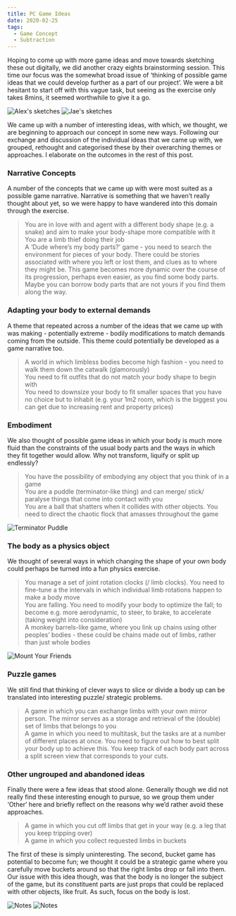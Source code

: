 ```yaml
---
title: PC Game Ideas
date: 2020-02-25
tags:
  - Game Concept
  - Subtraction
---
```



Hoping to come up with more game ideas and move towards sketching these out digitally, we did another crazy eights brainstorming session. This time our focus was the somewhat broad issue of ‘thinking of possible game ideas that we could develop further as a part of our project’. We were a bit hesitant to start off with this vague task, but seeing as the exercise only takes 8mins, it seemed worthwhile to give it a go.

![Alex's sketches](./alexs-sketches.jpg)
![Jae's sketches](./jaes-sketches.jpg)

We came up with a number of interesting ideas, with which, we thought, we are beginning to approach our concept in some new ways. Following our exchange and discussion of the individual ideas that we came up with, we grouped, rethought and categorised these by their overarching themes or approaches. I elaborate on the outcomes in the rest of this post.

### Narrative Concepts

A number of the concepts that we came up with were most suited as a possible game narrative. Narrative is something that we haven’t really thought about yet, so we were happy to have wandered into this domain through the exercise.

> You are in love with and agent with a different body shape (e.g. a snake) and aim to make your body-shape more compatible with it  
> You are a limb thief doing their job  
> A ‘Dude where’s my body parts?’ game - you need to search the environment for pieces of your body. There could be stories associated with where you left or lost them, and clues as to where they might be. This game becomes more dynamic over the course of its progression, perhaps even easier, as you find some body parts. Maybe you can borrow body parts that are not yours if you find them along the way.

<!-- ![Dude where's my car](./dude-wheres-my-car.jpg)

<FigureCaption text="The cover of 'Dude Where's My Car' (2001)" /> -->

### Adapting your body to external demands

A theme that repeated across a number of the ideas that we came up with was making - potentially extreme - bodily modifications to match demands coming from the outside. This theme could potentially be developed as a game narrative too.

> A world in which limbless bodies become high fashion - you need to walk them down the catwalk (glamorously)  
> You need to fit outfits that do not match your body shape to begin with  
> You need to downsize your body to fit smaller spaces that you have no choice but to inhabit (e.g. your 1m2 room, which is the biggest you can get due to increasing rent and property prices)

### Embodiment

We also thought of possible game ideas in which your body is much more fluid than the constraints of the usual body parts and the ways in which they fit together would allow. Why not transform, liquify or split up endlessly?

> You have the possibility of embodying any object that you think of in a game  
> You are a puddle (terminator-like thing) and can merge/ stick/ paralyse things that come into contact with you  
> You are a ball that shatters when it collides with other objects. You need to direct the chaotic flock that amasses throughout the game

![Terminator Puddle](./t1000.jpg)

<FigureCaption text="A still from 'Terminator II' (1991), the T1000 terminator could be something that our puddle aspires to become in the game" />

### The body as a physics object

We thought of several ways in which changing the shape of your own body could perhaps be turned into a fun physics exercise.

> You manage a set of joint rotation clocks (/ limb clocks). You need to fine-tune a the intervals in which individual limb rotations happen to make a body move  
> You are falling. You need to modify your body to optimize the fall; to become e.g. more aerodynamic, to steer, to brake, to accelerate (taking weight into consideration)  
> A monkey barrels-like game, where you link up chains using other peoples’ bodies - these could be chains made out of limbs, rather than just whole bodies

![Mount Your Friends](./mount-your-friends.jpg)

<FigureCaption text="A screenshot from 'Mount Your Friends' (2014), a game that could serve as inspiration for our monkey-barrels game idea" />

### Puzzle games

We still find that thinking of clever ways to slice or divide a body up can be translated into interesting puzzle/ strategic problems.

> A game in which you can exchange limbs with your own mirror person. The mirror serves as a storage and retrieval of the (double) set of limbs that belongs to you  
> A game in which you need to multitask, but the tasks are at a number of different places at once. You need to figure out how to best split your body up to achieve this. You keep track of each body part across a split screen view that corresponds to your cuts.

### Other ungrouped and abandoned ideas

Finally there were a few ideas that stood alone. Generally though we did not really find these interesting enough to pursue, so we group them under ‘Other’ here and briefly reflect on the reasons why we’d rather avoid these approaches.

> A game in which you cut off limbs that get in your way (e.g. a leg that you keep tripping over)  
> A game in which you collect requested limbs in buckets

The first of these is simply uninteresting. The second, bucket game has potential to become fun; we thought it could be a strategic game where you carefully move buckets around so that the right limbs drop or fall into them. Our issue with this idea though, was that the body is no longer the subject of the game, but its constituent parts are just props that could be replaced with other objects, like fruit. As such, focus on the body is lost.

![Notes](./notes-1.jpg)
![Notes](./notes-2.jpg)